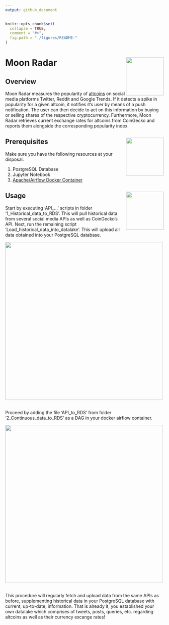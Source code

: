 ```yaml
---
output: github_document
---
```


<!-- README.md is generated from README.Rmd. Please edit that file -->

```r
knitr::opts_chunk$set(
  collapse = TRUE,
  comment = "#>",
  fig.path = "./figures/README-"
)
```

# Moon Radar <img src="./figures/logo_1.jpg" align="right" width="120" />


## Overview

Moon Radar measures the popularity of [altcoins](https://en.wikipedia.org/wiki/Cryptocurrency#Altcoins) on social media platforms Twitter, Reddit and Google Trends. If it detects a spike in popularity for a given altcoin, it notifies it's user by means of a push notification. The user can then decide to act on this information by buying or selling shares of the respective cryptocurrency. Furthermore, Moon Radar retrieves current exchange rates for altcoins from CoinGecko and reports them alongside the corresponding popularity index.


## Prerequisites <img src="./figures/logo_2.jpg" align="right" width="120" />
Make sure you have the following resources at your disposal.

1. PostgreSQL Database
2. Jupyter Notebook
3. [Apache/Airflow Docker Container](https://hub.docker.com/r/apache/airflow)


## Usage <img src="./figures/logo_3.jpg" align="right" width="120" />

Start by executing 'API_...' scripts in folder '1_Historical_data_to_RDS'. This will pull historical data from several social media APIs as well as CoinGecko's API. Next, run the remaining script 'Load_historical_data_into_datalake'. This will upload all data obtained into your PostgreSQL database.

<img src="./figures/reddit_df.jpg" align="center" width="500" />
<br>
<br>

Proceed by adding the file 'API_to_RDS' from folder '2_Continuous_data_to_RDS' as a DAG in your docker airflow container.

<img src="./figures/Airflow_Docker_Directory.jpg" align="center" width="500" />
<br>
<br>

This procedure will regularly fetch and upload data from the same APIs as before, supplementing historical data in your PostgreSQL database with current, up-to-date, information. That is already it, you established your own datalake  which comprises of tweets, posts, queries, etc. regarding altcoins as well as their currency excange rates!